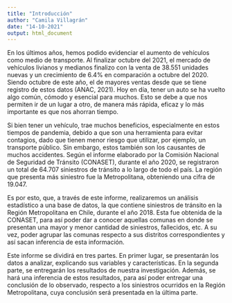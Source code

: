 ```yaml
---
title: "Introducción"
author: "Camila Villagrán"
date: "14-10-2021"
output: html_document
---
```

En los últimos años, hemos podido evidenciar el aumento de vehículos como medio de transporte. Al finalizar octubre del 2021, el mercado de vehículos livianos y medianos finalizo con la venta de 38.551 unidades nuevas y un crecimiento de 6.4% en comparación a octubre del 2020. Siendo octubre de este año, el de mayores ventas desde que se tiene registro de estos datos (ANAC, 2021). Hoy en día, tener un auto se ha vuelto algo común, cómodo y esencial para muchos. Esto se debe a que nos permiten ir de un lugar a otro, de manera más rápida, eficaz y lo más importante es que nos ahorran tiempo. 

Si bien tener un vehículo, trae muchos beneficios, especialmente en estos tiempos de pandemia, debido a que son una herramienta para evitar contagios, dado que tienen menor riesgo que utilizar, por ejemplo, un transporte público. Sin embargo, estos también son los causantes de muchos accidentes. Según el informe elaborado por la Comisión Nacional de Seguridad de Tránsito (CONASET), durante el año 2020, se registraron un total de 64.707 siniestros de tránsito a lo largo de todo el país. La región que presenta más siniestro fue la Metropolitana, obteniendo una cifra de 19.047.

Es por esto, que, a través de este informe, realizaremos un análisis estadístico a una base de datos, la que contiene siniestros de tránsito en la Región Metropolitana en Chile, durante el año 2018. Esta fue obtenida de la CONASET, para así poder dar a conocer aquellas comunas en donde se presentan una mayor y menor cantidad de siniestros, fallecidos, etc. A su vez, poder agrupar las comunas respecto a sus distritos correspondientes y así sacan inferencia de esta información.

Este informe se dividirá en tres partes. En primer lugar, se presentarán los datos a analizar, explicando sus variables y características. En la segunda parte, se entregarán los resultados de nuestra investigación. Además, se hará una inferencia de estos resultados, para así poder entregar una conclusión de lo observado, respecto a los siniestros ocurridos en la Región Metropolitana, cuya conclusión será presentada en la última parte.
